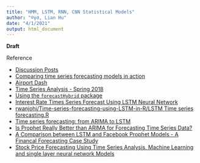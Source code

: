 ```yaml
---
title: "HMM, LSTM, RNN, CNN Statistical Models"
author: "®γσ, Lian Hu"
date: "4/1/2021"
output: html_document
---
```


**Draft**

Reference

- [Discussion Posts](https://rpubs.com/priyankaigit/disc-wk4)
- [Comparing time series forecasting models in action](http://rstudio-pubs-static.s3.amazonaws.com/15285_1260a766696d4960b9c63442a399831e.html)
- [Airport Dash](https://rpubs.com/nabiilahardini/ts-flight)
- [Time Series Analysis - Spring 2018](https://rpubs.com/hsafaie/381547)
- [Using the `forecastHybrid` package](https://cran.r-project.org/web/packages/forecastHybrid/vignettes/forecastHybrid.html)
- [Interest Rate Times Series Forecast Using LSTM Neural Network](https://rpubs.com/jwcb1025/int_rate_lstm?fbclid=IwAR2sRCrk2mxUx_1oKZuEwWcm2RX_BjRdkOMiVUAjoO7uTl57T5kQouj_GGo)
- [rwanjohi/Time-series-forecasting-using-LSTM-in-R/LSTM Time series forecasting.R](https://github.com/rwanjohi/Time-series-forecasting-using-LSTM-in-R/blob/master/LSTM%20Time%20series%20forecasting.R?fbclid=IwAR3h9GTNkx4m7txM6uDCq0O2OgUjsbp1e6qUhOHYCaKF4ypRm6Kskldi-Es)
- [Time series forecasting: from ARIMA to LSTM](https://stats.stackexchange.com/a/478638/68357)
- [Is Prophet Really Better than ARIMA for Forecasting Time Series Data?](https://blog.exploratory.io/is-prophet-better-than-arima-for-forecasting-time-series-fa9ae08a5851)
- [A Comparison between LSTM and Facebook Prophet Models - A Financal Forecasting Case Study](https://github.com/scibrokes/real-time-fxcm/blob/master/reference/A%20Comparison%20between%20LSTM%20and%20Facebook%20Prophet%20Models%20-%20A%20Financal%20Forecasting%20Case%20Study.pdf)
- [Stock Price Forecasting Using Time Series Analysis, Machine Learning and single layer neural network Models](https://rpubs.com/kapage/523169)

